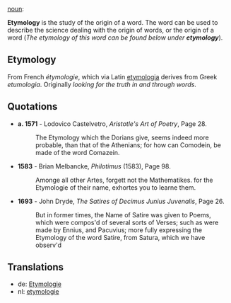 [[noun]]:

'''Etymology''' is the study of the origin of a word. The word can be used to describe the science dealing with the origin of words, or the origin of a word (''The etymology of this word can be found below under '''etymology''''').

==Etymology==

From French ''&eacute;tymologie'', which via Latin [[etymologia]] derives from Greek ''etumologia''. Originally ''looking for the truth in and through words''.

==Quotations==

*'''a. 1571''' - Lodovico Castelvetro, ''Aristotle's Art of Poetry'', Page 28.
*:The Etymology which the Dorians give, seems indeed more probable, than that of the Athenians; for how can Comodein, be made of the word Comazein.

*'''1583''' - Brian Melbancke, ''Philotimus'' (1583), Page 98.
*:Amonge all other Artes, forgett not the Mathematikes. for the Etymologie of their name, exhortes you to learne them.

*'''1693''' - John Dryde, ''The Satires of Decimus Junius Juvenalis'', Page 26.
*:But in former times, the Name of Satire was given to Poems, which were compos'd of several sorts of Verses; such as were made by Ennius, and Pacuvius; more fully expressing the Etymology of the word Satire, from Satura, which we have observ'd
==Translations==

* de: [[Etymologie]]
* nl: [[etymologie]]
